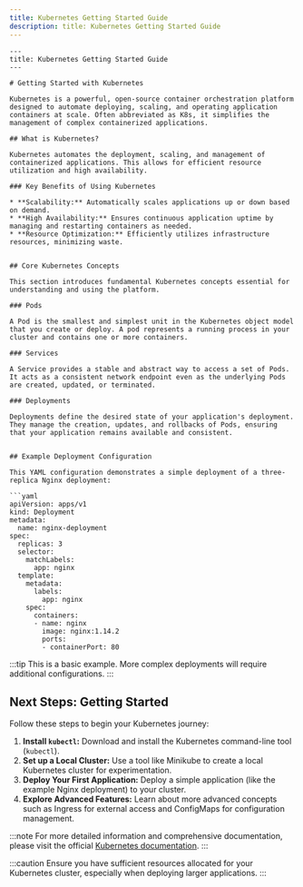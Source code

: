 ```yaml
---
title: Kubernetes Getting Started Guide
description: title: Kubernetes Getting Started Guide
---
```


```mdx
---
title: Kubernetes Getting Started Guide
---

# Getting Started with Kubernetes

Kubernetes is a powerful, open-source container orchestration platform designed to automate deploying, scaling, and operating application containers at scale. Often abbreviated as K8s, it simplifies the management of complex containerized applications.

## What is Kubernetes?

Kubernetes automates the deployment, scaling, and management of containerized applications. This allows for efficient resource utilization and high availability.

### Key Benefits of Using Kubernetes

* **Scalability:** Automatically scales applications up or down based on demand.
* **High Availability:** Ensures continuous application uptime by managing and restarting containers as needed.
* **Resource Optimization:** Efficiently utilizes infrastructure resources, minimizing waste.


## Core Kubernetes Concepts

This section introduces fundamental Kubernetes concepts essential for understanding and using the platform.

### Pods

A Pod is the smallest and simplest unit in the Kubernetes object model that you create or deploy. A pod represents a running process in your cluster and contains one or more containers.

### Services

A Service provides a stable and abstract way to access a set of Pods. It acts as a consistent network endpoint even as the underlying Pods are created, updated, or terminated.

### Deployments

Deployments define the desired state of your application's deployment. They manage the creation, updates, and rollbacks of Pods, ensuring that your application remains available and consistent.


## Example Deployment Configuration

This YAML configuration demonstrates a simple deployment of a three-replica Nginx deployment:

```yaml
apiVersion: apps/v1
kind: Deployment
metadata:
  name: nginx-deployment
spec:
  replicas: 3
  selector:
    matchLabels:
      app: nginx
  template:
    metadata:
      labels:
        app: nginx
    spec:
      containers:
      - name: nginx
        image: nginx:1.14.2
        ports:
        - containerPort: 80
```

:::tip
This is a basic example.  More complex deployments will require additional configurations.
:::


## Next Steps: Getting Started

Follow these steps to begin your Kubernetes journey:

1. **Install `kubectl`:** Download and install the Kubernetes command-line tool (`kubectl`).
2. **Set up a Local Cluster:** Use a tool like Minikube to create a local Kubernetes cluster for experimentation.
3. **Deploy Your First Application:** Deploy a simple application (like the example Nginx deployment) to your cluster.
4. **Explore Advanced Features:** Learn about more advanced concepts such as Ingress for external access and ConfigMaps for configuration management.

:::note
For more detailed information and comprehensive documentation, please visit the official [Kubernetes documentation](https://kubernetes.io/docs/concepts/).
:::

:::caution
Ensure you have sufficient resources allocated for your Kubernetes cluster, especially when deploying larger applications.
:::
```
